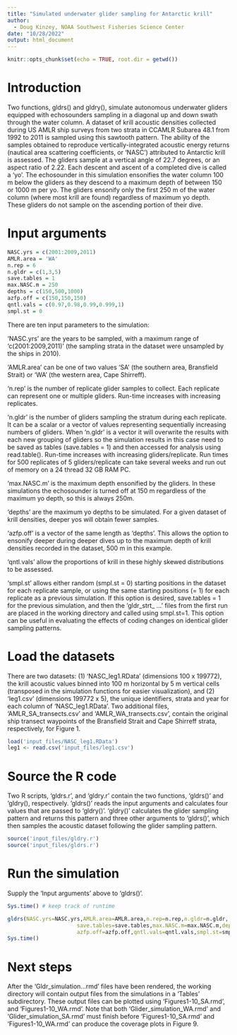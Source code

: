---
title: "Simulated underwater glider sampling for Antarctic krill"
author:
  - Doug Kinzey, NOAA Southwest Fisheries Science Center
date: "10/28/2022"
output: html_document
---

```{r setup, include=FALSE}
knitr::opts_chunk$set(echo = TRUE, root.dir = getwd())
```

# Introduction


Two functions, gldrs() and gldry(), simulate autonomous underwater gliders equipped with echosounders sampling in a diagonal up and down swath through the water column. A dataset of krill acoustic densities collected during US AMLR ship surveys from two strata in CCAMLR Subarea 48.1 from 1992 to 2011 is sampled using this sawtooth pattern. The ability of the samples obtained to reproduce vertically-integrated acoustic energy returns (nautical area scattering coefficients, or 'NASC') attributed to Antarctic krill is assessed. The gliders sample at a vertical angle of 22.7 degrees, or an aspect ratio of 2.22. Each descent and ascent of a completed dive is called a 'yo'. The echosounder in this simulation ensonifies the water column 100 m below the gliders as they descend to a maximum depth of between 150 or 1000 m per yo. The gliders ensonify only the first 250 m of the water column (where most krill are found) regardless of maximum yo depth. These gliders do not sample on the ascending portion of their dive.

# Input arguments

```{r}
NASC.yrs = c(2001:2009,2011)
AMLR.area = 'WA'
n.rep = 6
n.gldr = c(1,3,5)
save.tables = 1
max.NASC.m = 250
depths = c(150,500,1000)
azfp.off = c(150,150,150) 
qntl.vals = c(0.97,0.98,0.99,0.999,1)
smpl.st = 0
```
There are ten input parameters to the simulation:

'NASC.yrs' are the years to be sampled, with a maximum range of 'c(2001:2009,2011)' (the sampling strata in the dataset were unsampled by the ships in 2010).

'AMLR.area' can be one of two values 'SA' (the southern area, Bransfield Strait) or 'WA' (the western area, Cape Shirreff).

'n.rep' is the number of replicate glider samples to collect. Each replicate can represent one or multiple gliders. Run-time increases with increasing replicates.

'n.gldr' is the number of gliders sampling the stratum during each replicate. It can be a scalar or a vector of values representing sequentially increasing numbers of gliders. When 'n.gldr' is a vector it will overwrite the results with each new grouping of gliders so the simulation results in this case need to be saved as tables (save.tables = 1) and then accessed for analysis using read.table().  Run-time increases with increasing gliders/replicate. Run times for 500 replicates of 5 gliders/replicate can take several weeks and run out of memory on a 24 thread 32 GB RAM PC.

'max.NASC.m' is the maximum depth ensonified by the gliders. In these simulations the echosounder is turned off at 150 m regardless of the maximum yo depth, so this is always 250m.

'depths' are the maximum yo depths to be simulated. For a given dataset of krill densities, deeper yos will obtain fewer samples.

'azfp.off' is a vector of the same length as 'depths'. This allows the option to ensonify deeper during deeper dives up to the maximum depth of krill densities recorded in the dataset, 500 m in this example.

'qntl.vals' allow the proportions of krill in these highly skewed distributions to be assessed.

'smpl.st' allows either random (smpl.st = 0) starting positions in the dataset for each replicate sample, or using the same starting positions (= 1) for each replicate as a previous simulation. If this option is desired, save.tables = 1 for the previous simulation, and then the 'gldr_strt_ ...' files from the first run are placed in the working directory and called using smpl.st=1. This option can be useful in evaluating the effects of coding changes on identical glider sampling patterns.

# Load the datasets
There are two datasets: (1) 'NASC_leg1.RData' (dimensions 100 x 199772), the krill acoustic values binned into 100 m horizontal by 5 m vertical cells (transposed in the simulation functions for easier visualization), and (2) 'leg1.csv' (dimensions 199772 x 5), the unique identifiers, strata and year for each column of 'NASC_leg1.RData'. Two additional files, 'AMLR_SA_transects.csv' and 'AMLR_WA_transects.csv', contain the original ship transect waypoints of the Bransfield Strait and Cape Shirreff strata, respectively, for Figure 1.

```{r load_data}
load('input_files/NASC_leg1.RData')
leg1 <- read.csv('input_files/leg1.csv')
```

# Source the R code
Two R scripts, 'gldrs.r', and 'gldry.r' contain the two functions, 'gldrs()' and 'gldry(), respectively. 'gldrs()' reads the input arguments and calculates four values that are passed to 'gldry()'. 'gldry()' calculates the glider sampling pattern and returns this pattern and three other arguments to 'gldrs()', which then samples the acoustic dataset following the glider sampling pattern.

```{r read_simulation_scripts}
source('input_files/gldry.r')
source('input_files/gldrs.r')
```

# Run the simulation
Supply the 'Input arguments' above to 'gldrs()'.

```{r run_simulation}
Sys.time() # keep track of runtime

gldrs(NASC.yrs=NASC.yrs,AMLR.area=AMLR.area,n.rep=n.rep,n.gldr=n.gldr,
                      save.tables=save.tables,max.NASC.m=max.NASC.m,depths=depths,
                      azfp.off=azfp.off,qntl.vals=qntl.vals,smpl.st=smpl.st)
Sys.time()
```

# Next steps

After the 'Gldr_simulation...rmd' files have been rendered, the working directory will contain output files from the simulations in a 'Tables' subdirectory. These output files can be plotted using 'Figures1-10_SA.rmd', and 'Figures1-10_WA.rmd'. Note that both 'Glider_simulation_WA.rmd' and 'Glider_simulation_SA.rmd' must finish before 'Figures1-10_SA.rmd' and 'Figures1-10_WA.rmd' can produce the coverage plots in Figure 9.

